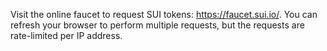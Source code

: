 Visit the online faucet to request SUI tokens: https://faucet.sui.io/. You can refresh your browser to perform multiple requests, but the requests are rate-limited per IP address.
